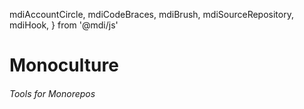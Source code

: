   mdiAccountCircle,
  mdiCodeBraces,
  mdiBrush,
  mdiSourceRepository,
  mdiHook,
} from '@mdi/js'

# Monoculture
###### Tools for Monorepos

<Cards num={2}>
  <Card title="Dr. General" href="/docs/doctor-general"/>
</Cards>
